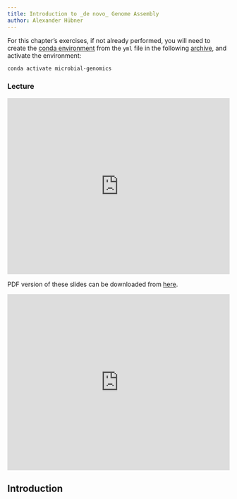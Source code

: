 ```yaml
---
title: Introduction to _de novo_ Genome Assembly
author: Alexander Hübner
---
```


::: {.callout-tip}
For this chapter's exercises, if not already performed, you will need to create the [conda environment](before-you-start.qmd#creating-a-conda-environment) from the `yml` file in the following [archive](https://doi.org/10.5281/zenodo.6983178), and activate the environment:

```bash
conda activate microbial-genomics
```
:::

### Lecture

<iframe src="https://docs.google.com/presentation/d/e/2PACX-1vQiyXe-6yn1hfaoibwI8DBYHubQxEd_WEvXte6JqyyjnuY8DXfP64360tRvhmRxOPAoM4Gt6hqKG5ts/embed?start=false&loop=true&delayms=10000" frameborder="0" width="100%" height="400px" allowfullscreen="true" mozallowfullscreen="true" webkitallowfullscreen="true"></iframe>

PDF version of these slides can be downloaded from [here](https://github.com/SPAAM-community/wss-summer-school/raw/main/docs/assets/slides/2022/4c-intro-to-denovoassembly/SPAAM%20Summer%20School%202022%20-%204C%20-%20Genome%20Assembly.pdf).

<iframe width="100%" height="400px" src="https://www.youtube.com/embed/1-o4449Hu4o" title="YouTube video player" frameborder="0" allow="accelerometer; autoplay; clipboard-write; encrypted-media; gyroscope; picture-in-picture" allowfullscreen></iframe>

## Introduction

<!-- TODO -->